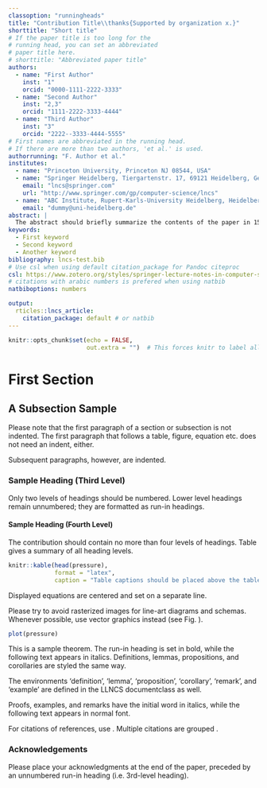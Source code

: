 ```yaml
---
classoption: "runningheads"
title: "Contribution Title\\thanks{Supported by organization x.}"
shorttitle: "Short title"
# If the paper title is too long for the 
# running head, you can set an abbreviated 
# paper title here.
# shorttitle: "Abbreviated paper title"
authors: 
  - name: "First Author"
    inst: "1"
    orcid: "0000-1111-2222-3333"
  - name: "Second Author"
    inst: "2,3"
    orcid: "1111-2222-3333-4444"
  - name: "Third Author"
    inst: "3"
    orcid: "2222--3333-4444-5555"
# First names are abbreviated in the running head.
# If there are more than two authors, 'et al.' is used.
authorrunning: "F. Author et al." 
institutes: 
  - name: "Princeton University, Princeton NJ 08544, USA"
  - name: "Springer Heidelberg, Tiergartenstr. 17, 69121 Heidelberg, Germany"
    email: "lncs@springer.com"
    url: "http://www.springer.com/gp/computer-science/lncs"
  - name: "ABC Institute, Rupert-Karls-University Heidelberg, Heidelberg, Germany"
    email: "dummy@uni-heidelberg.de"
abstract: | 
  The abstract should briefly summarize the contents of the paper in 150--250 words.
keywords: 
  - First keyword
  - Second keyword
  - Another keyword
bibliography: lncs-test.bib
# Use csl when using default citation_package for Pandoc citeproc
csl: https://www.zotero.org/styles/springer-lecture-notes-in-computer-science
# citations with arabic numbers is prefered when using natbib
natbiboptions: numbers

output: 
  rticles::lncs_article:
    citation_package: default # or natbib
---
```


```r
knitr::opts_chunk$set(echo = FALSE,
                      out.extra = "")  # This forces knitr to label all figures.
```

# First Section

## A Subsection Sample

Please note that the first paragraph of a section or subsection is not indented. 
The first paragraph that follows a table, figure, equation etc. does not need an indent, either.

Subsequent paragraphs, however, are indented.

### Sample Heading (Third Level)

Only two levels of headings should be numbered. 
Lower level headings remain unnumbered; they are formatted as run-in headings.

#### Sample Heading (Fourth Level)

The contribution should contain no more than four levels of headings. 
Table\ \ref{tab:table} gives a summary of all heading levels.

```r
knitr::kable(head(pressure), 
             format = "latex",
             caption = "Table captions should be placed above the tables.")
```

\noindent Displayed equations are centered and set on a separate line.

\begin{equation}
x + y = z
\end{equation}

Please try to avoid rasterized images for line-art diagrams and schemas. 
Whenever possible, use vector graphics instead (see Fig.\ \ref{fig:fig1}).

```r
plot(pressure)
```

::: {.theorem latex=true}
This is a sample theorem. The run-in heading is set in bold, while the following text appears in italics. Definitions, lemmas, propositions, and corollaries are styled the same way.
:::

The environments 'definition', 'lemma', 'proposition', 'corollary', 'remark', and 'example' are defined in the LLNCS documentclass as well.

::: {.proof latex=true}
Proofs, examples, and remarks have the initial word in italics, while the following text appears in normal font.
:::

For citations of references, use\ \cite{Nuncio2011}.
Multiple citations are grouped\ \cite{Levitus2012,Raphael2004}.

### Acknowledgements
Please place your acknowledgments at the end of the paper, preceded by an unnumbered run-in heading (i.e. 3rd-level heading).
